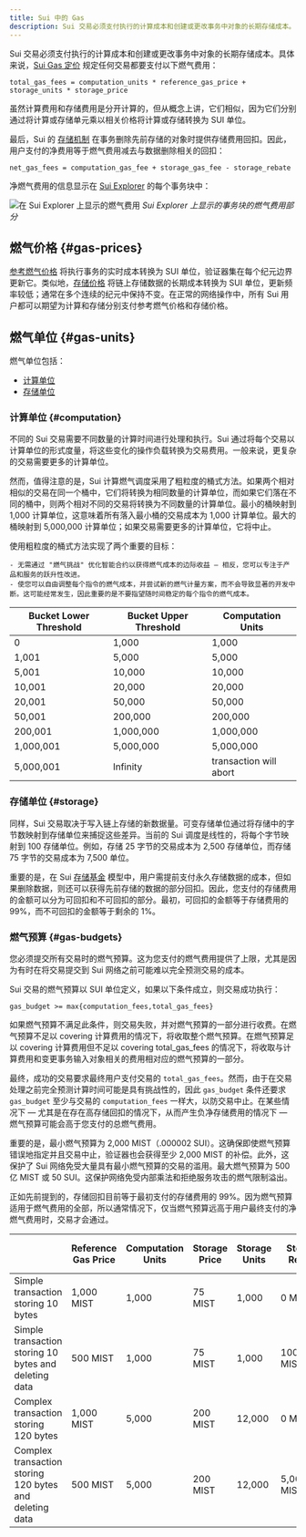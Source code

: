 ```yaml
---
title: Sui 中的 Gas
description: Sui 交易必须支付执行的计算成本和创建或更改事务中对象的长期存储成本。
---
```


Sui 交易必须支付执行的计算成本和创建或更改事务中对象的长期存储成本。具体来说，[Sui Gas 定价](gas-pricing.mdx) 规定任何交易都要支付以下燃气费用：

`total_gas_fees = computation_units * reference_gas_price + storage_units * storage_price`

虽然计算费用和存储费用是分开计算的，但从概念上讲，它们相似，因为它们分别通过将计算或存储单元乘以相关价格将计算或存储转换为 SUI 单位。

最后，Sui 的 [存储机制](storage-fund.mdx#storage-fund-rewards) 在事务删除先前存储的对象时提供存储费用回扣。因此，用户支付的净费用等于燃气费用减去与数据删除相关的回扣：

`net_gas_fees = computation_gas_fee + storage_gas_fee - storage_rebate`

净燃气费用的信息显示在 [Sui Explorer](https://suiexplorer.com/) 的每个事务块中：

![在 Sui Explorer 上显示的燃气费用](images/gas-fees-explorer.png "在 Sui Explorer 上显示的事务块的燃气费用部分")
_Sui Explorer 上显示的事务块的燃气费用部分_

## 燃气价格 {#gas-prices}

[参考燃气价格](gas-pricing.mdx#computation-gas-prices) 将执行事务的实时成本转换为 SUI 单位，验证器集在每个纪元边界更新它。类似地，[存储价格](gas-pricing.mdx#storage-gas-prices) 将链上存储数据的长期成本转换为 SUI 单位，更新频率较低；通常在多个连续的纪元中保持不变。在正常的网络操作中，所有 Sui 用户都可以期望为计算和存储分别支付参考燃气价格和存储价格。

## 燃气单位 {#gas-units}

燃气单位包括：

- [计算单位](#computation)
- [存储单位](#storage)

### 计算单位 {#computation}

不同的 Sui 交易需要不同数量的计算时间进行处理和执行。Sui 通过将每个交易以计算单位的形式度量，将这些变化的操作负载转换为交易费用。一般来说，更复杂的交易需要更多的计算单位。

然而，值得注意的是，Sui 计算燃气调度采用了粗粒度的桶式方法。如果两个相对相似的交易在同一个桶中，它们将转换为相同数量的计算单位，而如果它们落在不同的桶中，则两个相对不同的交易将转换为不同数量的计算单位。最小的桶映射到 1,000 计算单位，这意味着所有落入最小桶的交易成本为 1,000 计算单位。最大的桶映射到 5,000,000 计算单位；如果交易需要更多的计算单位，它将中止。

使用粗粒度的桶式方法实现了两个重要的目标：

    - 无需通过 "燃气挑战" 优化智能合约以获得燃气成本的边际收益 — 相反，您可以专注于产品和服务的跃升性改进。
    - 使您可以自由调整每个指令的燃气成本，并尝试新的燃气计量方案，而不会导致显著的开发中断。这可能经常发生，因此重要的是不要指望随时间稳定的每个指令的燃气成本。

| Bucket Lower Threshold | Bucket Upper Threshold | Computation Units      |
| ---------------------- | ---------------------- | ---------------------- |
| 0                      | 1,000                  | 1,000                  |
| 1,001                  | 5,000                  | 5,000                  |
| 5,001                  | 10,000                 | 10,000                 |
| 10,001                 | 20,000                 | 20,000                 |
| 20,001                 | 50,000                 | 50,000                 |
| 50,001                 | 200,000                | 200,000                |
| 200,001                | 1,000,000              | 1,000,000              |
| 1,000,001              | 5,000,000              | 5,000,000              |
| 5,000,001              | Infinity               | transaction will abort |

### 存储单位 {#storage}

同样，Sui 交易取决于写入链上存储的新数据量。可变存储单位通过将存储中的字节数映射到存储单位来捕捉这些差异。当前的 Sui 调度是线性的，将每个字节映射到 100 存储单位。例如，存储 25 字节的交易成本为 2,500 存储单位，而存储 75 字节的交易成本为 7,500 单位。

重要的是，在 Sui [存储基金](storage-fund.mdx) 模型中，用户需提前支付永久存储数据的成本，但如果删除数据，则还可以获得先前存储的数据的部分回扣。因此，您支付的存储费用的金额可以分为可回扣和不可回扣的部分。最初，可回扣的金额等于存储费用的 99%，而不可回扣的金额等于剩余的 1%。

### 燃气预算 {#gas-budgets}

您必须提交所有交易时的燃气预算。这为您支付的燃气费用提供了上限，尤其是因为有时在将交易提交到 Sui 网络之前可能难以完全预测交易的成本。

Sui 交易的燃气预算以 SUI 单位定义，如果以下条件成立，则交易成功执行：

`gas_budget >= max{computation_fees,total_gas_fees}`

如果燃气预算不满足此条件，则交易失败，并对燃气预算的一部分进行收费。在燃气预算不足以 covering 计算费用的情况下，将收取整个燃气预算。在燃气预算足以 covering 计算费用但不足以 covering total_gas_fees 的情况下，将收取与计算费用和变更事务输入对象相关的费用相对应的燃气预算的一部分。

最终，成功的交易要求最终用户支付交易的 `total_gas_fees`。然而，由于在交易处理之前完全预测计算时间可能是具有挑战性的，因此 `gas_budget` 条件还要求 `gas_budget` 至少与交易的 `computation_fees` 一样大，以防交易中止。在某些情况下 — 尤其是在存在高存储回扣的情况下，从而产生负净存储费用的情况下 — 燃气预算可能会高于您支付的总燃气费用。

重要的是，最小燃气预算为 2,000 MIST（.000002 SUI）。这确保即使燃气预算错误地指定并且交易中止，验证器也会获得至少 2,000 MIST 的补偿。此外，这保护了 Sui 网络免受大量具有最小燃气预算的交易的滥用。最大燃气预算为 500 亿 MIST 或 50 SUI。这保护网络免受内部乘法和拒绝服务攻击的燃气限制溢出。

正如先前提到的，存储回扣目前等于最初支付的存储费用的 99%。因为燃气预算适用于燃气费用的全部，所以通常情况下，仅当燃气预算远高于用户最终支付的净燃气费用时，交易才会通过。

|                                                         | Reference Gas Price | Computation Units | Storage Price | Storage Units | Storage Rebate | Minimum Gas Budget | Net Gas Fees   |
| ------------------------------------------------------- | ------------------- | ----------------- | ------------- | ------------- | -------------- | ------------------ | -------------- |
| Simple transaction storing 10 bytes                     | 1,000 MIST          | 1,000             | 75 MIST       | 1,000         | 0 MIST         | 1,075,000 MIST     | 1,075,000 MIST |
| Simple transaction storing 10 bytes and deleting data   | 500 MIST            | 1,000             | 75 MIST       | 1,000         | 100,000 MIST   | 500,000 MIST       | 475,000 MIST   |
| Complex transaction storing 120 bytes                   | 1,000 MIST          | 5,000             | 200 MIST      | 12,000        | 0 MIST         | 7,400,000 MIST     | 7,400,000 MIST |
| Complex transaction storing 120 bytes and deleting data | 500 MIST            | 5,000             | 200 MIST      | 12,000        | 5,000,000 MIST | 2,500,000 MIST     | -100,000 MIST  |
